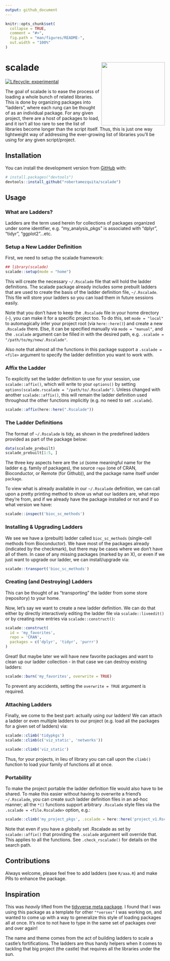 ```yaml
---
output: github_document
---
```


<!-- README.md is generated from README.Rmd. Please edit that file -->

```r
knitr::opts_chunk$set(
  collapse = TRUE,
  comment = "#>",
  fig.path = "man/figures/README-",
  out.width = "100%"
)
```

# scalade <img src='man/assets/scalade-logo.png' align="right" height="200" />

<!-- badges: start -->
[![Lifecycle: experimental](https://img.shields.io/badge/lifecycle-experimental-orange.svg)](https://lifecycle.r-lib.org/articles/stages.html#experimental)
<!-- badges: end -->

The goal of scalade is to ease the process of loading a whole bunch of related libraries. This is done by organizing packages into "ladders", where each rung can be thought of as an individual package. For any given project, there are a host of packages to load, and it isn't all too rare to see the list of libraries become longer than the script itself. Thus, this is just one way lightweight way of addressing the ever-growing list of libraries you'll be using for any given script/project.

## Installation

You can install the development version from [GitHub](https://github.com/) with:

```r
# install.packages("devtools")
devtools::install_github("robertamezquita/scalade")
```

## Usage

### What are Ladders?

Ladders are the term used herein for collections of packages organized under some identifier, e.g. "my_analysis_pkgs" is associated with "dplyr", "tidyr", "ggplot2"...etc.

### Setup a New Ladder Definition

First, we need to setup the scalade framework:

```r
## library(scalade)
scalade::setup(mode = "home")
```

This will create the necessary `~/.Rscalade` file that will hold the ladder definitions. The scalade package already includes some prebuilt ladders that are used to create the basis of the ladder definition file, `~/.Rscalade`. This file will store your ladders so you can load them in future sessions easily.

Note that you don't have to keep the `.Rscalade` file in your home directory (`~`), you can make it for a specific project too. To do this, set `mode = "local"` to automagically infer your project root (via `here::here()`) and create a new `.Rscalade` there. Else, it can be specified manually via `mode = "manual"`, and the `.scalade` argument can be filled in with the desired path, e.g. `.scalade = "/path/to/my/new/.Rscalade"`.

Also note that almost all the functions in this package support a `.scalade = <file>` argument to specify the ladder definition you want to work with.

### Affix the Ladder

To explicitly set the ladder definition to use for your session, use `scalade::affix()`, which will write to your `options()` by setting `options(scalade.rscalade = "/path/to/.Rscalade")`. Unless changed with another `scalade::affix()`, this will remain the ladder definition used throughout the other functions implicitly (e.g. no need to set `.scalade`).

```r
scalade::affix(here::here(".Rscalade"))
```


### The Ladder Definitions

The format of `~/.Rscalade` is tidy, as shown in the predefined ladders provided as part of the package below:

```r
data(scalade_prebuilt)
scalade_prebuilt[1:5, ]
```

The three key aspects here are the `id` (some meaningful name for the ladder e.g. family of packages), the source `repo` (one of CRAN, Bioconductor, or Remote (for Github)), and the package name itself under `package`.

To view what is already available in our `~/.Rscalade` definition, we can call upon a pretty printing method to show us what our ladders are, what repo they're from, and if we already have the package installed or not and if so what version we have:

```r
scalade::inspect('bioc_sc_methods')
```

### Installing & Upgrading Ladders

We see we have a (prebuilt) ladder called `bioc_sc_methods` (single-cell methods from Bioconductor). We have most of the packages already (indicated by the checkmark), but there may be cases where we don't have all of them. In case of any missing packages (marked by an X), or even if we just want to upgrade our ladder, we can install/upgrade via:

```r
scalade::transport('bioc_sc_methods')
```

### Creating (and Destroying) Ladders

This can be thought of as "transporting" the ladder from some store (repository) to your home.

Now, let's say we want to create a new ladder definition. We can do that either by directly interactively editing the ladder file via `scalade::liveedit()` or by creating new entries via `scalade::construct()`:

```r
scalade::construct(
  id = 'my_favorites', 
  repo = 'CRAN', 
  packages = c('dplyr', 'tidyr', 'purrr')
)
```

Great! But maybe later we will have new favorite packages and want to clean up our ladder collection - in that case we can destroy existing ladders:

```r
scalade::burn('my_favorites', overwrite = TRUE)
```

To prevent any accidents, setting the `overwrite = TRUE` argument is required.

### Attaching Ladders

Finally, we come to the best part: actually using our ladders! We can attach a ladder or even multiple ladders to our project (e.g. load all the packages for a given set of ladders) via:

```r
scalade::climb('tidypkgs')
scalade::climb(c('viz_static', 'networks'))
```
```r
scalade::climb('viz_static')
```

Thus, for your projects, in lieu of library you can call upon the `climb()` function to load your family of functions all at once. 

### Portability

To make the project portable the ladder definition file would also have to be shared. To make this easier without having to overwrite a friend's `~/.Rscalade`, you can create such ladder definition files in an ad-hoc manner; all the `*()` functions support arbitrary `.Rscalade` style files via the `.scalade = <file.Rscalade>` option, e.g.:

```r
scalade::climb('my_project_pkgs', .scalade = here::here('project_v1.Rscalade'))
```

Note that even if you have a globally set .Rscalade as set by `scalade::affix()` that providing the `.scalade` argument will override that. This applies to all the functions. See `.check_rscalade()` for details on the search path.

## Contributions

Always welcome, please feel free to add ladders (see `R/aaa.R`) and make PRs to enhance the package.

## Inspiration

This was *heavily* lifted from the [tidyverse meta package](https://github.com/tidyverse/tidyverse). I found that I was using this package as a template for other `"*verses"` I was working on, and wanted to come up with a way to generalize this style of loading packages all at once. It's nice to not have to type in the same set of packages over and over again!

The name and theme comes from the act of building ladders to scale a castle's fortifications. The ladders are thus handy helpers when it comes to tackling that big project (the castle) that requires all the libraries under the sun.